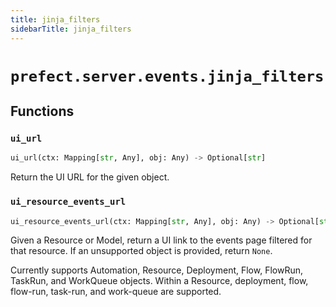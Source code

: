 ```yaml
---
title: jinja_filters
sidebarTitle: jinja_filters
---
```


# `prefect.server.events.jinja_filters`

## Functions

### `ui_url`

```python
ui_url(ctx: Mapping[str, Any], obj: Any) -> Optional[str]
```


Return the UI URL for the given object.


### `ui_resource_events_url`

```python
ui_resource_events_url(ctx: Mapping[str, Any], obj: Any) -> Optional[str]
```


Given a Resource or Model, return a UI link to the events page
filtered for that resource. If an unsupported object is provided,
return `None`.

Currently supports Automation, Resource, Deployment, Flow, FlowRun, TaskRun, and
WorkQueue objects. Within a Resource, deployment, flow, flow-run, task-run,
and work-queue are supported.


